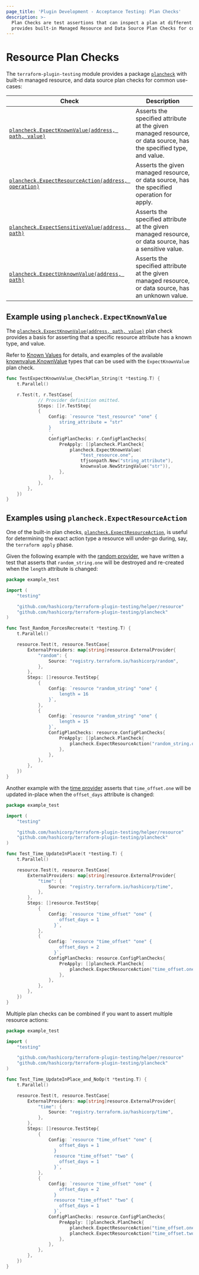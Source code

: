 ```yaml
---
page_title: 'Plugin Development - Acceptance Testing: Plan Checks'
description: >-
  Plan Checks are test assertions that can inspect a plan at different phases in a TestStep. The testing module
  provides built-in Managed Resource and Data Source Plan Checks for common use-cases.
---
```


# Resource Plan Checks

The `terraform-plugin-testing` module provides a package [`plancheck`](https://pkg.go.dev/github.com/hashicorp/terraform-plugin-testing/plancheck) with built-in managed resource, and data source plan checks for common use-cases:

| Check                                                                                                                                                   | Description                                                                                                       |
|---------------------------------------------------------------------------------------------------------------------------------------------------------|-------------------------------------------------------------------------------------------------------------------|
| [`plancheck.ExpectKnownValue(address, path, value)`](https://pkg.go.dev/github.com/hashicorp/terraform-plugin-testing/plancheck#ExpectKnownValue)       | Asserts the specified attribute at the given managed resource, or data source, has the specified type, and value. |
| [`plancheck.ExpectResourceAction(address, operation)`](https://pkg.go.dev/github.com/hashicorp/terraform-plugin-testing/plancheck#ExpectResourceAction) | Asserts the given managed resource, or data source, has the specified operation for apply.                        |
| [`plancheck.ExpectSensitiveValue(address, path)`](https://pkg.go.dev/github.com/hashicorp/terraform-plugin-testing/plancheck#ExpectSensitiveValue)      | Asserts the specified attribute at the given managed resource, or data source, has a sensitive value.             |
| [`plancheck.ExpectUnknownValue(address, path)`](https://pkg.go.dev/github.com/hashicorp/terraform-plugin-testing/plancheck#ExpectUnknownValue)          | Asserts the specified attribute at the given managed resource, or data source, has an unknown value.              |

## Example using `plancheck.ExpectKnownValue`

The [`plancheck.ExpectKnownValue(address, path, value)`](https://pkg.go.dev/github.com/hashicorp/terraform-plugin-testing/plancheck#ExpectKnownValue) plan check provides a basis for asserting that a specific resource attribute has a known type, and value.

Refer to [Known Values](/terraform/plugin/testing/acceptance-tests/known-values) for details, and examples of the available [knownvalue.KnownValue](https://pkg.go.dev/github.com/hashicorp/terraform-plugin-testing/knownvalue#KnownValue) types that can be used with the `ExpectKnownValue` plan check.

```go
func TestExpectKnownValue_CheckPlan_String(t *testing.T) {
	t.Parallel()

	r.Test(t, r.TestCase{
		    // Provider definition omitted.
            Steps: []r.TestStep{
			{
				Config: `resource "test_resource" "one" {
					string_attribute = "str"
				}
				`,
				ConfigPlanChecks: r.ConfigPlanChecks{
					PreApply: []plancheck.PlanCheck{
						plancheck.ExpectKnownValue(
							"test_resource.one",
							tfjsonpath.New("string_attribute"),
							knownvalue.NewStringValue("str")),
					},
				},
			},
		},
	})
}
```

## Examples using `plancheck.ExpectResourceAction`

One of the built-in plan checks, [`plancheck.ExpectResourceAction`](https://pkg.go.dev/github.com/hashicorp/terraform-plugin-testing/plancheck#ExpectResourceAction), is useful for determining the exact action type a resource will under-go during, say, the `terraform apply` phase.

Given the following example with the [random provider](https://registry.terraform.io/providers/hashicorp/random/latest/docs/resources/string), we have written a test that asserts that `random_string.one` will be destroyed and re-created when the `length` attribute is changed:

```go
package example_test

import (
	"testing"

	"github.com/hashicorp/terraform-plugin-testing/helper/resource"
	"github.com/hashicorp/terraform-plugin-testing/plancheck"
)

func Test_Random_ForcesRecreate(t *testing.T) {
	t.Parallel()

	resource.Test(t, resource.TestCase{
		ExternalProviders: map[string]resource.ExternalProvider{
			"random": {
				Source: "registry.terraform.io/hashicorp/random",
			},
		},
		Steps: []resource.TestStep{
			{
				Config: `resource "random_string" "one" {
					length = 16
				}`,
			},
			{
				Config: `resource "random_string" "one" {
					length = 15
				}`,
				ConfigPlanChecks: resource.ConfigPlanChecks{
					PreApply: []plancheck.PlanCheck{
						plancheck.ExpectResourceAction("random_string.one", plancheck.ResourceActionDestroyBeforeCreate),
					},
				},
			},
		},
	})
}
```

Another example with the [time provider](https://registry.terraform.io/providers/hashicorp/time/latest/docs/resources/offset) asserts that `time_offset.one` will be updated in-place when the `offset_days` attribute is changed:

```go
package example_test

import (
	"testing"

	"github.com/hashicorp/terraform-plugin-testing/helper/resource"
	"github.com/hashicorp/terraform-plugin-testing/plancheck"
)

func Test_Time_UpdateInPlace(t *testing.T) {
	t.Parallel()

	resource.Test(t, resource.TestCase{
		ExternalProviders: map[string]resource.ExternalProvider{
			"time": {
				Source: "registry.terraform.io/hashicorp/time",
			},
		},
		Steps: []resource.TestStep{
			{
				Config: `resource "time_offset" "one" {
					offset_days = 1
				  }`,
			},
			{
				Config: `resource "time_offset" "one" {
					offset_days = 2
				  }`,
				ConfigPlanChecks: resource.ConfigPlanChecks{
					PreApply: []plancheck.PlanCheck{
						plancheck.ExpectResourceAction("time_offset.one", plancheck.ResourceActionUpdate),
					},
				},
			},
		},
	})
}
```

Multiple plan checks can be combined if you want to assert multiple resource actions:
```go
package example_test

import (
	"testing"

	"github.com/hashicorp/terraform-plugin-testing/helper/resource"
	"github.com/hashicorp/terraform-plugin-testing/plancheck"
)

func Test_Time_UpdateInPlace_and_NoOp(t *testing.T) {
	t.Parallel()

	resource.Test(t, resource.TestCase{
		ExternalProviders: map[string]resource.ExternalProvider{
			"time": {
				Source: "registry.terraform.io/hashicorp/time",
			},
		},
		Steps: []resource.TestStep{
			{
				Config: `resource "time_offset" "one" {
					offset_days = 1
				  }
				  resource "time_offset" "two" {
					offset_days = 1
				  }`,
			},
			{
				Config: `resource "time_offset" "one" {
					offset_days = 2
				  }
				  resource "time_offset" "two" {
					offset_days = 1
				  }`,
				ConfigPlanChecks: resource.ConfigPlanChecks{
					PreApply: []plancheck.PlanCheck{
						plancheck.ExpectResourceAction("time_offset.one", plancheck.ResourceActionUpdate),
						plancheck.ExpectResourceAction("time_offset.two", plancheck.ResourceActionNoop),
					},
				},
			},
		},
	})
}
```
